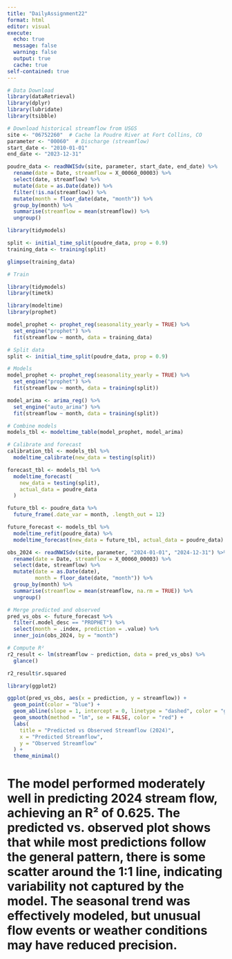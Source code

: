 ```yaml
---
title: "DailyAssignment22"
format: html
editor: visual
execute:
  echo: true
  message: false
  warning: false
  output: true
  cache: true
self-contained: true
---
```


```r
# Data Download
library(dataRetrieval)
library(dplyr)
library(lubridate)
library(tsibble)

# Download historical streamflow from USGS
site <- "06752260"  # Cache la Poudre River at Fort Collins, CO
parameter <- "00060"  # Discharge (streamflow)
start_date <- "2010-01-01"
end_date <- "2023-12-31"

poudre_data <- readNWISdv(site, parameter, start_date, end_date) %>%
  rename(date = Date, streamflow = X_00060_00003) %>%
  select(date, streamflow) %>%
  mutate(date = as.Date(date)) %>%
  filter(!is.na(streamflow)) %>%
  mutate(month = floor_date(date, "month")) %>%
  group_by(month) %>%
  summarise(streamflow = mean(streamflow)) %>%
  ungroup()


```

```r
library(tidymodels)

split <- initial_time_split(poudre_data, prop = 0.9)
training_data <- training(split)

glimpse(training_data)

```


```r
# Train

library(tidymodels)
library(timetk)

library(modeltime)
library(prophet)

model_prophet <- prophet_reg(seasonality_yearly = TRUE) %>%
  set_engine("prophet") %>%
  fit(streamflow ~ month, data = training_data)

# Split data
split <- initial_time_split(poudre_data, prop = 0.9)

# Models
model_prophet <- prophet_reg(seasonality_yearly = TRUE) %>%
  set_engine("prophet") %>%
  fit(streamflow ~ month, data = training(split))

model_arima <- arima_reg() %>%
  set_engine("auto_arima") %>%
  fit(streamflow ~ month, data = training(split))

# Combine models
models_tbl <- modeltime_table(model_prophet, model_arima)

# Calibrate and forecast
calibration_tbl <- models_tbl %>%
  modeltime_calibrate(new_data = testing(split))

forecast_tbl <- models_tbl %>%
  modeltime_forecast(
    new_data = testing(split),
    actual_data = poudre_data
  )

```


```r
future_tbl <- poudre_data %>%
  future_frame(.date_var = month, .length_out = 12)

future_forecast <- models_tbl %>%
  modeltime_refit(poudre_data) %>%
  modeltime_forecast(new_data = future_tbl, actual_data = poudre_data)

```


```r
obs_2024 <- readNWISdv(site, parameter, "2024-01-01", "2024-12-31") %>%
  rename(date = Date, streamflow = X_00060_00003) %>%
  select(date, streamflow) %>%
  mutate(date = as.Date(date),
         month = floor_date(date, "month")) %>%
  group_by(month) %>%
  summarise(streamflow = mean(streamflow, na.rm = TRUE)) %>%
  ungroup()

```


```r
# Merge predicted and observed
pred_vs_obs <- future_forecast %>%
  filter(.model_desc == "PROPHET") %>%
  select(month = .index, prediction = .value) %>%
  inner_join(obs_2024, by = "month")

# Compute R²
r2_result <- lm(streamflow ~ prediction, data = pred_vs_obs) %>%
  glance()

r2_result$r.squared

```

```r
library(ggplot2)

ggplot(pred_vs_obs, aes(x = prediction, y = streamflow)) +
  geom_point(color = "blue") +
  geom_abline(slope = 1, intercept = 0, linetype = "dashed", color = "gray") +
  geom_smooth(method = "lm", se = FALSE, color = "red") +
  labs(
    title = "Predicted vs Observed Streamflow (2024)",
    x = "Predicted Streamflow",
    y = "Observed Streamflow"
  ) +
  theme_minimal()

```

# The model performed moderately well in predicting 2024 stream flow, achieving an R² of 0.625. The predicted vs. observed plot shows that while most predictions follow the general pattern, there is some scatter around the 1:1 line, indicating variability not captured by the model. The seasonal trend was effectively modeled, but unusual flow events or weather conditions may have reduced precision.
